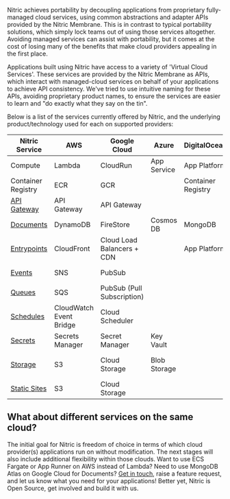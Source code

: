 Nitric achieves portability by decoupling applications from proprietary fully-managed cloud services, using common abstractions and adapter APIs provided by the Nitric Membrane. This is in contrast to typical portability solutions, which simply lock teams out of using those services altogether. Avoiding managed services can assist with portability, but it comes at the cost of losing many of the benefits that make cloud providers appealing in the first place.

Applications built using Nitric have access to a variety of 'Virtual Cloud Services'. These services are provided by the Nitric Membrane as APIs, which interact with managed-cloud services on behalf of your applications to achieve API consistency. We've tried to use intuitive naming for these APIs, avoiding proprietary product names, to ensure the services are easier to learn and "do exactly what they say on the tin".

Below is a list of the services currently offered by Nitric, and the underlying product/technology used for each on supported providers:

| **Nitric Service**                                   | **AWS**                 | **Google Cloud**           | **Azure**    | **DigitalOcean**   | **Local**                                               |
| ---------------------------------------------------- | ----------------------- | -------------------------- | ------------ | ------------------ | ------------------------------------------------------- |
| Compute                                              | Lambda                  | CloudRun                   | App Service  | App Platform       | Docker                                                  |
| Container Registry                                   | ECR                     | GCR                        |              | Container Registry | Docker                                                  |
| [API Gateway](../../reference/services/api-gateways) | API Gateway             | API Gateway                |              |                    | [Custom](https://github.com/nitrictech/dev-api-gateway) |
| [Documents](../../reference/services/documents)      | DynamoDB                | FireStore                  | Cosmos DB    | MongoDB            | Boltd                                                   |
| [Entrypoints](../../reference/services/entrypoints)  | CloudFront              | Cloud Load Balancers + CDN |              | App Platform       | Nginx                                                   |
| [Events](../../reference/services/events)            | SNS                     | PubSub                     |              |                    | Custom Test                                             |
| [Queues](../../reference/services/queues)            | SQS                     | PubSub (Pull Subscription) |              |                    | Custom Test                                             |
| [Schedules](../../reference/services/schedules)      | CloudWatch Event Bridge | Cloud Scheduler            |              |                    | _currently unavailable_                                 |
| [Secrets](../../reference/services/secrets)          | Secrets Manager         | Secret Manager             | Key Vault    |                    | Custom Test                                             |
| [Storage](../../reference/services/storage)          | S3                      | Cloud Storage              | Blob Storage |                    | Docker Volume Storage                                   |
| [Static Sites](../../reference/services/sites)       | S3                      | Cloud Storage              |              |                    | Nginx                                                   |

## What about different services on the same cloud?

The initial goal for Nitric is freedom of choice in terms of which cloud provider(s) applications run on without modification. The next stages will also include additional flexibility within those clouds. Want to use ECS Fargate or App Runner on AWS instead of Lambda? Need to use MongoDB Atlas on Google Cloud for Documents? [Get in touch](https://github.com/nitrictech/nitric/issues), raise a feature request, and let us know what you need for your applications! Better yet, Nitric is Open Source, get involved and build it with us.

